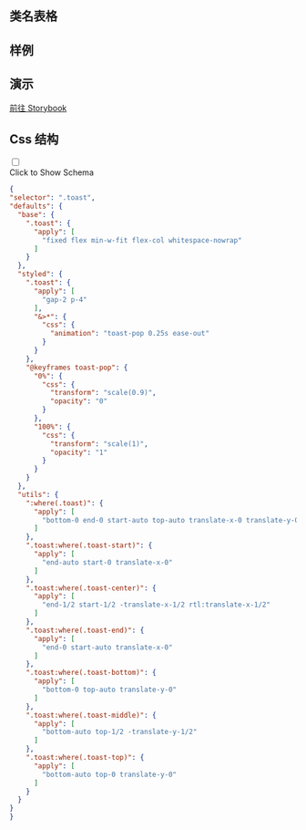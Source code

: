 
## 类名表格

<CssTable name="toast" />

## 样例

<Demo></Demo>

## 演示

[前往 Storybook](https://story.ui.icebreaker.top/?path=/docs/feedback-toast--docs)

## Css 结构
<div className="collapse">
<input type="checkbox" /> 
<div class="collapse-title px-0">
<span class="btn">Click to Show Schema</span>
</div>
<div class="collapse-content"> 

```json
{
"selector": ".toast",
"defaults": {
  "base": {
    ".toast": {
      "apply": [
        "fixed flex min-w-fit flex-col whitespace-nowrap"
      ]
    }
  },
  "styled": {
    ".toast": {
      "apply": [
        "gap-2 p-4"
      ],
      "&>*": {
        "css": {
          "animation": "toast-pop 0.25s ease-out"
        }
      }
    },
    "@keyframes toast-pop": {
      "0%": {
        "css": {
          "transform": "scale(0.9)",
          "opacity": "0"
        }
      },
      "100%": {
        "css": {
          "transform": "scale(1)",
          "opacity": "1"
        }
      }
    }
  },
  "utils": {
    ":where(.toast)": {
      "apply": [
        "bottom-0 end-0 start-auto top-auto translate-x-0 translate-y-0"
      ]
    },
    ".toast:where(.toast-start)": {
      "apply": [
        "end-auto start-0 translate-x-0"
      ]
    },
    ".toast:where(.toast-center)": {
      "apply": [
        "end-1/2 start-1/2 -translate-x-1/2 rtl:translate-x-1/2"
      ]
    },
    ".toast:where(.toast-end)": {
      "apply": [
        "end-0 start-auto translate-x-0"
      ]
    },
    ".toast:where(.toast-bottom)": {
      "apply": [
        "bottom-0 top-auto translate-y-0"
      ]
    },
    ".toast:where(.toast-middle)": {
      "apply": [
        "bottom-auto top-1/2 -translate-y-1/2"
      ]
    },
    ".toast:where(.toast-top)": {
      "apply": [
        "bottom-auto top-0 translate-y-0"
      ]
    }
  }
}
}
```

</div>
</div>